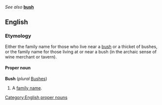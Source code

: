 ''See also'' '''[[bush]]'''

==English==
=== Etymology===
Either the family name for those who live near a [[bush]] or a thicket of bushes, or the family name for those living at or near a bush (in the archaic sense of wine merchant or tavern).

==== Proper noun ====
[[Category:English proper nouns]]
'''Bush''' (''plural'' [[Bushes]])

#A [[family name]].

{{rfd}}